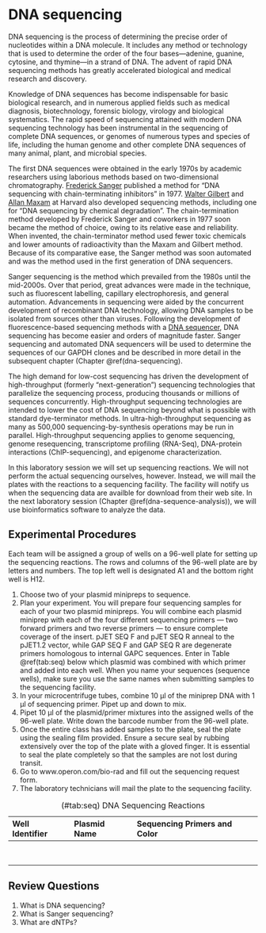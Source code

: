 # DNA sequencing

DNA sequencing is the process of determining the precise order of nucleotides within a DNA molecule. It includes any method or technology that is used to determine the order of the four bases—adenine, guanine, cytosine, and thymine—in a strand of DNA. The advent of rapid DNA sequencing methods has greatly accelerated biological and medical research and discovery.

Knowledge of DNA sequences has become indispensable for basic biological research, and in numerous applied fields such as medical diagnosis, biotechnology, forensic biology, virology and biological systematics. The rapid speed of sequencing attained with modern DNA sequencing technology has been instrumental in the sequencing of complete DNA sequences, or genomes of numerous types and species of life, including the human genome and other complete DNA sequences of many animal, plant, and microbial species.

The first DNA sequences were obtained in the early 1970s by academic researchers using laborious methods based on two-dimensional chromatography. [Frederick Sanger](https://en.wikipedia.org/wiki/Frederick_Sanger) published a method for "DNA sequencing with chain-terminating inhibitors" in 1977. [Walter Gilbert](https://en.wikipedia.org/wiki/Walter_Gilbert) and [Allan Maxam](https://en.wikipedia.org/wiki/Allan_Maxam) at Harvard also developed sequencing methods, including one for "DNA sequencing by chemical degradation". The chain-termination method developed by Frederick Sanger and coworkers in 1977 soon became the method of choice, owing to its relative ease and reliability. When invented, the chain-terminator method used fewer toxic chemicals and lower amounts of radioactivity than the Maxam and Gilbert method. Because of its comparative ease, the Sanger method was soon automated and was the method used in the first generation of DNA sequencers. 

Sanger sequencing is the method which prevailed from the 1980s until the mid-2000s. Over that period, great advances were made in the technique, such as fluorescent labelling, capillary electrophoresis, and general automation. Advancements in sequencing were aided by the concurrent development of recombinant DNA technology, allowing DNA samples to be isolated from sources other than viruses. Following the development of fluorescence-based sequencing methods with a [DNA sequencer](https://en.wikipedia.org/wiki/DNA_sequencer), DNA sequencing has become easier and orders of magnitude faster. Sanger sequencing and automated DNA sequencers will be used to determine the sequences of our GAPDH clones and be described in more detail in the subsequent chapter (Chapter \@ref(dna-sequencing).

The high demand for low-cost sequencing has driven the development of high-throughput (formerly "next-generation") sequencing technologies that parallelize the sequencing process, producing thousands or millions of sequences concurrently. High-throughput sequencing technologies are intended to lower the cost of DNA sequencing beyond what is possible with standard dye-terminator methods. In ultra-high-throughput sequencing as many as 500,000 sequencing-by-synthesis operations may be run in parallel. High-throughput  sequencing applies to genome sequencing, genome resequencing, transcriptome profiling (RNA-Seq), DNA-protein interactions (ChIP-sequencing), and epigenome characterization.

In this laboratory session we will set up sequencing reactions. We will not perform the actual sequencing ourselves, however. Instead, we will mail the plates with the reactions to a sequencing facility. The facility will notify us when the sequencing data are availble for download from their web site. In the next laboratory session (Chapter \@ref(dna-sequence-analysis)), we will use bioinformatics software to analyze the data.  

## Experimental Procedures

Each team will be assigned a group of wells on a 96-well plate for setting up the sequencing reactions.  The rows and columns of the  96-well plate are by letters and numbers. The top left well is designated A1 and the bottom right well is H12.

1. Choose two of your plasmid minipreps to sequence.
2. Plan your experiment. You will prepare four sequencing samples for each of your two plasmid minipreps. You will combine each plasmid miniprep with each of the four different sequencing primers — two forward primers and two reverse primers — to ensure complete coverage of the insert. pJET SEQ F and pJET SEQ R anneal to the pJET1.2 vector, while GAP SEQ F and GAP SEQ R are degenerate primers homologous to internal GAPC sequences.
Enter in Table \@ref(tab:seq) below which plasmid was combined with which primer and added into each well. When you name your sequences (sequence wells), make sure you use the same names when submitting samples to the sequencing facility.
2. In your microcentrifuge tubes, combine 10 µl of the miniprep DNA with 1 µl of sequencing primer. Pipet up and down to mix.
3. Pipet 10 µl of the plasmid/primer mixtures into the assigned wells of the 96-well plate. Write down the barcode number from the 96-well plate.
4. Once the entire class has added samples to the plate, seal the plate using the sealing film provided. Ensure a secure seal by rubbing extensively over the top of the plate with a gloved finger. It is essential to seal the plate completely so that the samples are not lost during transit.
5. Go to www.operon.com/bio-rad and fill out the sequencing request form.
6. The laboratory technicians will mail the plate to the sequencing facility.  

Table: (\#tab:seq) DNA Sequencing Reactions

| Well Identifier | Plasmid Name | Sequencing Primers and Color
|:----------------|:-------------|:--
|                 |              |
|                 |              |
|                 |              |
|                 |              |
|                 |              |
|                 |              |
|                 |              |
|                 |              |

## Review Questions

1. What is DNA sequencing?
2. What is Sanger sequencing?
3. What are dNTPs?

